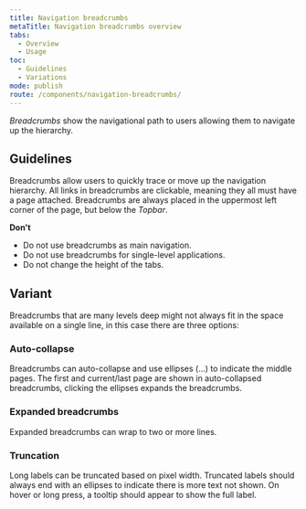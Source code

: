 ```yaml
---
title: Navigation breadcrumbs
metaTitle: Navigation breadcrumbs overview
tabs:
  - Overview
  - Usage
toc:
  - Guidelines
  - Variations
mode: publish
route: /components/navigation-breadcrumbs/
---
```


_Breadcrumbs_ show the navigational path to users allowing them to navigate up the hierarchy.

<!--One to two sentences as an introduction to the component-->

## Guidelines

<!--List how to use it, sizes, widths, grid interactions, color allowances -->

Breadcrumbs allow users to quickly trace or move up the navigation hierarchy. All links in breadcrumbs are clickable, meaning they all must have a page attached. Breadcrumbs are always placed in the uppermost left corner of the page, but below the _Topbar_.

**Don't**

<!--Bullet point list if needed -->

- Do not use breadcrumbs as main navigation.
- Do not use breadcrumbs for single-level applications.
- Do not change the height of the tabs.

## Variant

<!--One ### heading per frame in Figma, explaining each component in that frame. One 'content' section per variation if needed -->

<FigmaImage
  url="https://www.figma.com/file/0bGXR2sCwMVSDNyyzu5BXrO5/UI%E2%80%94User-Interface?node-id=17627%3A0"
  alt="Figma design of breadcrumb"
/>

Breadcrumbs that are many levels deep might not always fit in the space available on a single line, in this case there are three options:

### Auto-collapse

Breadcrumbs can auto-collapse and use ellipses (...) to indicate the middle pages. The first and current/last page are shown in auto-collapsed breadcrumbs, clicking the ellipses expands the breadcrumbs.

### Expanded breadcrumbs

Expanded breadcrumbs can wrap to two or more lines.

### Truncation

Long labels can be truncated based on pixel width. Truncated labels should always end with an ellipses to indicate there is more text not shown. On hover or long press, a tooltip should appear to show the full label.

